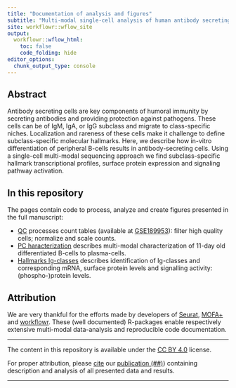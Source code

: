 ```yaml
---
title: "Documentation of analysis and figures"
subtitle: "Multi-modal single-cell analysis of human antibody secreting cells"
site: workflowr::wflow_site
output:
  workflowr::wflow_html:
    toc: false
    code_folding: hide
editor_options:
  chunk_output_type: console
---
```


## Abstract

Antibody secreting cells are key components of humoral immunity by secreting antibodies and providing protection against pathogens. These cells can be of IgM, IgA, or IgG subclass and migrate to class-specific niches. Localization and rareness of these cells make it challenge to define subclass-specific molecular hallmarks. Here, we describe how in-vitro differentiation of peripheral B-cells results in antibody-secreting cells. Using a single-cell multi-modal sequencing approach we find subclass-specific hallmark transcriptional profiles, surface protein expression and signaling pathway activation.

## In this repository

The pages contain code to process, analyze and create figures presented in the full manuscript:

* [QC](QC.html) processes count tables (available at [GSE189953](https://www.ncbi.nlm.nih.gov/geo/query/acc.cgi?acc=GSE189953)): filter high quality cells; normalize and scale counts.   
* [PC haracterization](cellstate.html) describes multi-modal characterization of 11-day old differentiated B-cells to plasma-cells.   
* [Hallmarks Ig-classes](hallmarks.html) describes identification of Ig-classes and corresponding mRNA, surface protein levels and signalling activity: (phospho-)protein levels.   


## Attribution


We are very thankful for the efforts made by developers of [Seurat](https://satijalab.org/seurat/index.html), [MOFA+](https://biofam.github.io/MOFA2/) and  [workflowr](https://github.com/jdblischak/workflowr). These (well documented) R-packages enable respectively extensive multi-modal data-analysis and reproducible code documentation. 

------ 

The content in this repository is available under the [CC BY 4.0](https://github.com/vanbuggenum/Multimodal-Plasmacell_manuscript/blob/master/LICENSE.md) license. 

For proper attribution, please [cite]() our [publication (##)]()) containing description and analysis of all presented data and results.

------







